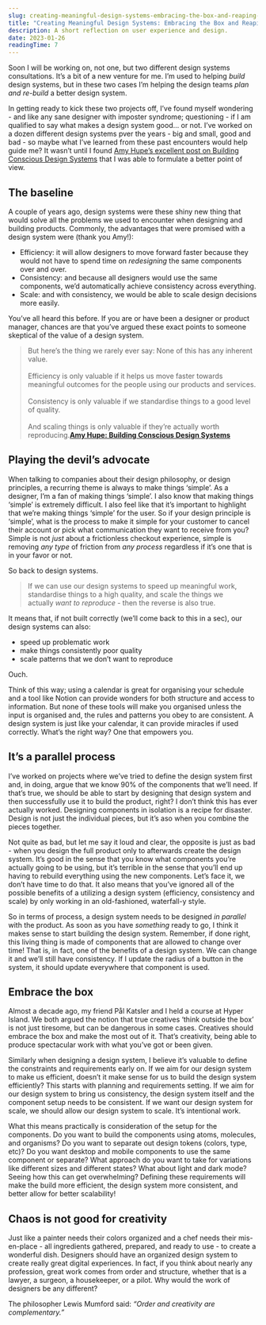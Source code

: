 ```yaml
---
slug: creating-meaningful-design-systems-embracing-the-box-and-reaping-the-benefits
title: "Creating Meaningful Design Systems: Embracing the Box and Reaping the Benefits"
description: A short reflection on user experience and design.
date: 2023-01-26
readingTime: 7
---
```


Soon I will be working on, not one, but two different design systems consultations. It’s a bit of a new venture for me. I’m used to helping *build* design systems, but in these two cases I’m helping the design teams *plan and re-build* a better design system.

In getting ready to kick these two projects off, I’ve found myself wondering - and like any sane designer with imposter syndrome; questioning - if I am qualified to say what makes a design system good… or not. I’ve worked on a dozen different design systems pver the years - big and small, good and bad - so maybe what I’ve learned from these past encounters would help guide me? It wasn’t until I found <a href="https://amyhupe.co.uk/articles/building-conscious-design-systems/">Amy Hupe’s excellent post on Building Conscious Design Systems</a> that I was able to formulate a better point of view.

## The baseline

A couple of years ago, design systems were these shiny new thing that would solve all the problems we used to encounter when designing and building products. Commonly, the advantages that were promised with a design system were (thank you Amy!):

- Efficiency: it will allow designers to move forward faster because they would not have to spend time on *redesigning* the same components over and over.
- Consistency: and because all designers would use the same components, we’d automatically achieve consistency across everything.
- Scale: and with consistency, we would be able to scale design decisions more easily.

You’ve all heard this before. If you are or have been a designer or product manager, chances are that you’ve argued these exact points to someone skeptical of the value of a design system.

>But here’s the thing we rarely ever say: None of this has any inherent value.<br /><br />Efficiency is only valuable if it helps us move faster towards meaningful outcomes for the people using our products and services.<br /><br />Consistency is only valuable if we standardise things to a good level of quality.<br /><br />And scaling things is only valuable if they’re actually worth reproducing.**<a href="https://amyhupe.co.uk/articles/building-conscious-design-systems/">Amy Hupe: Building Conscious Design Systems</a>**

## Playing the devil’s advocate

When talking to companies about their design philosophy, or design principles, a recurring theme is always to make things ‘simple’. As a designer, I’m a fan of making things ‘simple’. I also know that making things ‘simple’ is extremely difficult. I also feel like that it’s important to highlight that we’re making things ‘simple’ for the user. So if your design principle is ‘simple’, what is the process to make it simple for your customer to cancel their account or pick what communication they want to receive from you? Simple is not *just* about a frictionless checkout experience, simple is removing *any type* of friction from *any process* regardless if it’s one that is in your favor or not.  

So back to design systems.

>If we can use our design systems to speed up meaningful work, standardise things to a high quality, and scale the things we actually *want to reproduce* - then the reverse is also true.

It means that, if not built correctly (we’ll come back to this in a sec), our design systems can also:

- speed up problematic work
- make things consistently poor quality
- scale patterns that we don’t want to reproduce

Ouch.

Think of this way; using a calendar is great for organising your schedule and a tool like Notion can provide wonders for both structure and access to information. But none of these tools will make you organised unless the input is organised and, the rules and patterns you obey to are consistent. A design system is just like your calendar, it can provide miracles if used correctly. What’s the right way? One that empowers you.

## It’s a parallel process

I’ve worked on projects where we’ve tried to define the design system first and, in doing, argue that we know 90% of the components that we’ll need. If that’s true, we should be able to start by designing that design system and then successfully use it to build the product, right? I don’t think this has ever actually worked. Designing components in isolation is a recipe for disaster. Design is not just the individual pieces, but it’s aso when you combine the pieces together.

Not quite as bad, but let me say it loud and clear, the opposite is just as bad - when you design the full product only to afterwards create the design system. It’s good in the sense that you know what components you’re actually going to be using, but it’s terrible in the sense that you’ll end up having to rebuild everything using the new components. Let’s face it, we don’t have time to do that. It also means that you’ve ignored all of the possible benefits of a utilizing a design system (efficiency, consistency and scale) by only working in an old-fashioned, waterfall-y style.

So in terms of process, a design system needs to be designed *in parallel* with the product. As soon as you have *something* ready to go, I think it makes sense to start building the design system. Remember, if done right, this living thing is made of components that are allowed to change over time! That is, in fact, one of the benefits of a design system. We can change it and we’ll still have consistency. If I update the radius of a button in the system, it should update everywhere that component is used.

## Embrace the box

Almost a decade ago, my friend Pål Katsler and I held a course at Hyper Island. We both argued the notion that true creatives ‘think outside the box’ is not just tiresome, but can be dangerous in some cases. Creatives should embrace the box and make the most out of it. That’s creativity, being able to produce spectacular work with what you’ve got or been given.

Similarly when designing a design system, I believe it’s valuable to define the constraints and requirements early on. If we aim for our design system to make us efficient, doesn’t it make sense for us to build the design system efficiently? This starts with planning and requirements setting. If we aim for our design system to bring us consistency, the design system itself and the component setup needs to be consistent. If we want our design system for scale, we should allow our design system to scale. It’s intentional work.

What this means practically is consideration of the setup for the components. Do you want to build the components using atoms, molecules, and organisms? Do you want to separate out design tokens (colors, type, etc)? Do you want desktop and mobile components to use the same component or separate? What approach do you want to take for variations like different sizes and different states? What about light and dark mode? Seeing how this can get overwhelming? Defining these requirements will make the build more efficient, the design system more consistent, and better allow for better scalability!

## Chaos is not good for creativity

Just like a painter needs their colors organized and a chef needs their mis-en-place - all ingredients gathered, prepared, and ready to use - to create a wonderful dish. Designers should have an organized design system to create really great digital experiences. In fact, if you think about nearly any profession, great work comes from order and structure, whether that is a lawyer, a surgeon, a housekeeper, or a pilot. Why would the work of designers be any different?

The philosopher Lewis Mumford said: *“Order and creativity are complementary.”*
